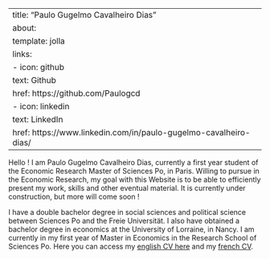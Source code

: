 
---
title: "Paulo Gugelmo Cavalheiro Dias"
about:
  template: jolla
  links:
    - icon: github
      text: Github
      href: https://github.com/Paulogcd 
    - icon: linkedin
      text: LinkedIn
      href: https://www.linkedin.com/in/paulo-gugelmo-cavalheiro-dias/
---

Hello ! I am Paulo Gugelmo Cavalheiro Dias, currently a first year student of the Economic Research Master of Sciences Po, in Paris. Willing to pursue in the Economic Research, my goal with this Website is to be able to efficiently present my work, skills and other eventual material. It is currently under construction, but more will come soon !

I have a double bachelor degree in social sciences and political science between Sciences Po and the Freie Universität. I also have obtained a bachelor degree in economics at the University of Lorraine, in Nancy. I am currently in my first year of Master in Economics in the Research School of Sciences Po.
Here you can access my [english CV here](./Resources/CV/CV.pdf) and my [french CV](https://drive.google.com/file/d/1AE7E0NJt9-TIcJDALjHm2GugmjieeYi-/view).

